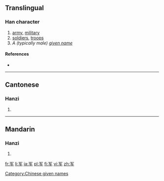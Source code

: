 {{also|軍}}
==Translingual==

===Han character===
{{Han char|rn=14|rad=冖|as=04|sn=6|four=|canj=月大手 (BKQ)|ids=⿱[[冖]][[车]]}}

# [[army]], [[military]]
# [[soldiers]], [[troops]]
# ''A (typically male) [[given name]]''

====References====
* {{Han ref|kx=0130.191|hdz=10303.070|uh=519B|ud=20891}}

----

==Cantonese==

===Hanzi===
{{yue-hanzi|jyut=|y=gwan1|tra=軍}}

# {{defn|lang=yue|sort=冖04}}

----

==Mandarin==

===Hanzi===
{{cmn-hanzi|tra=軍|pin=[[jūn]] ([[jun1]]), [[Jūn]] ([[Jun1]])|wg=chün<sup>1</sup>, Chün<sup>1</sup>}}

# {{defn|lang=cmn|sort=冖04}}

[[Category:Chinese given names]]

[[fr:军]]
[[li:军]]
[[ja:军]]
[[pl:军]]
[[fi:军]]
[[vi:军]]
[[zh:军]]